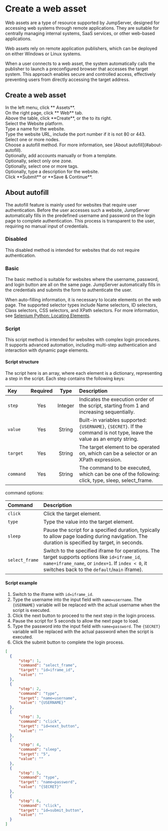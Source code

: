# Create a web asset

Web assets are a type of resource supported by JumpServer, designed for accessing web systems through remote applications. They are suitable for centrally managing internal systems, SaaS services, or other web-based applications.

Web assets rely on remote application publishers, which can be deployed on either Windows or Linux systems.

When a user connects to a web asset, the system automatically calls the publisher to launch a preconfigured browser that accesses the target system. This approach enables secure and controlled access, effectively preventing users from directly accessing the target address.

## Create a web asset

<Steps>

<div>
<Nav name="console" />
</div>

<div>
In the left menu, click **<Icon name="Assets" /> Assets**.
</div>

<div>
On the right page, click **<Icon name="Globe" /> Web** tab.
</div>

<div>
Above the table, click **Create**, or the <Icon name="ChevronDownWithBgColor" /> to its right.
</div>

<div>
Select the Website platform.
</div>

<div>
Type a name for the website.
</div>

<div>
Type the website URL, include the port number if it is not 80 or 443.
</div>

<div>
Select one or more nodes.
</div>

<div>
Choose a autofill method. For more information, see [About autofill](#about-autofill).
</div>

<div>
Optionally, add accounts manually or from a template.
</div>

<div>
Optionally, select only one zone.
</div>

<div>
Optionally, select one or more tags.
</div>

<div>
Optionally, type a description for the website.
</div>

<div>
Click **Submit** or **Save & Continue**.
</div>

</Steps>


## About autofill

The autofill feature is mainly used for websites that require user authentication. Before the user accesses such a website, JumpServer automatically fills in the predefined username and password on the login page to complete authentication. This process is transparent to the user, requiring no manual input of credentials.


### Disabled
This disabled method is intended for websites that do not require authentication.

### Basic
The basic method is suitable for websites where the username, password, and login button are all on the same page. JumpServer automatically fills in the credentials and submits the form to authenticate the user.

When auto-filling information, it is necessary to locate elements on the web page. The supported selector types include Name selectors, ID selectors, Class selectors, CSS selectors, and XPath selectors. For more information, see [Selenium Python: Locating Elements](https://selenium-python.readthedocs.io/locating-elements.html).


### Script
This script method is intended for websites with complex login procedures. It supports advanced automation, including multi-step authentication and interaction with dynamic page elements.

#### Script structure

The script here is an array, where each element is a dictionary, representing a step in the script. 
Each step contains the following keys:

|Key|Required|Type|Description|
|:---|:---:|:---:|:---|
|`step`|Yes|Integer|Indicates the execution order of the script, starting from 1 and increasing sequentially.|
|`value`|Yes|String|Built-in variables supported: `{USERNAME}`, `{SECRET}`. If the command is not type, leave the value as an empty string.|
|`target`|Yes|String|The target element to be operated on, which can be a selector or an XPath expression.|
|`command`|Yes|String|The command to be executed, which can be one of the following: click, type, sleep, select_frame.|

command options:

|Command|Description|
|:---|:---|
|`click`|Click the target element.|
|`type`|Type the value into the target element.|
|`sleep`|Pause the script for a specified duration, typically to allow page loading during navigation. The duration is specified by target, in seconds.|
|`select_frame`|Switch to the specified iframe for operations. The target supports options like `id=iframe_id`, `name=iframe_name`, or `index=1`. If `index < 0`, it switches back to the `default`/`main` iframe).|

#### Script example

1. Switch to the iframe with `id=iframe_id`.
2. Type the username into the input field with `name=username`. The `{USERNAME}` variable will be replaced with the actual username when the script is executed.
3. Click the next button to proceed to the next step in the login process.
4. Pause the script for 5 seconds to allow the next page to load.
5. Type the password into the input field with `name=password`. The `{SECRET}` variable will be replaced with the actual password when the script is executed.
6. Click the submit button to complete the login process.

```json
[
  {
      "step": 1,
      "command": "select_frame",
      "target": "id=iframe_id",
      "value": ""
  },
  {
      "step": 2,
      "command": "type",
      "target": "name=username",
      "value": "{USERNAME}"
  },
  {
      "step": 3,
      "command": "click",
      "target": "id=next_button",
      "value": ""
  },
  {
      "step": 4,
      "command": "sleep",
      "target": "5",
      "value": ""
  },
  {
      "step": 5,
      "command": "type",
      "target": "name=password",
      "value": "{SECRET}"
  },
  {
      "step": 6,
      "command": "click",
      "target": "id=submit_button",
      "value": ""
  }
]
```
